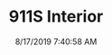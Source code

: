 ---
width: 1333
height: 2000
title: 911S Interior
description: Signal Yellow 911S Targa steering wheel
date: 8/17/2019 7:40:58 AM
cameraMake: Sony
cameraModel: ILCE-7M3
lens: 50mm F1.4 DG HSM | Art 018
settingsfStop: f/1.4
settingsISO: ISO 320
settingsShutter: 1/400
settingsFocalLength: 50 mm
---